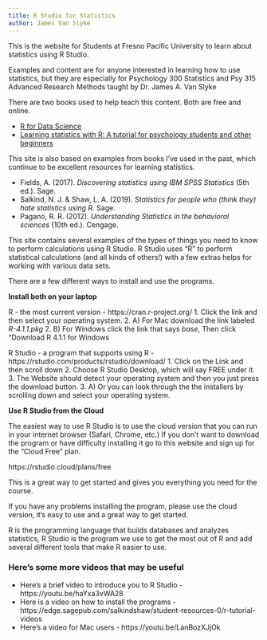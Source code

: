 ```yaml
---
title: R Studio for Statistics
author: James Van Slyke
---
```


This is the website for Students at Fresno Pacific University to learn about statistics using R Studio. 

Examples and content are for anyone interested in learning how to use statistics, but they are especially for Psychology 300 Statistics and Psy 315 Advanced Research Methods taught by Dr. James A. Van Slyke

There are two books used to help teach this content. Both are free and online.

- [R for Data Science](https://r4ds.had.co.nz/index.html)
- [Learning statistics with R: A tutorial for psychology students and other beginners](https://learningstatisticswithr.com/book/)

This site is also based on examples from books I've used in the past, which continue to be excellent resources for learning statistics. 

- Fields, A. (2017). *Discovering statistics using IBM SPSS Statistics* (5th ed.). Sage. 
- Salkind, N. J. & Shaw, L. A. (2019). *Statistics for people who (think they) hate statistics using R.* Sage. 
- Pagano, R. R. (2012). *Understanding Statistics in the behavioral sciences* (10th ed.). Cengage. 

This site contains several examples of the types of things you need to know to perform calculations using R Studio. R Studio uses "R" to perform statistical calculations (and all kinds of others!) with a few extras helps for working with various data sets. 

There are a few different ways to install and use the programs. 

**Install both on your laptop**

R - the most current version - https://cran.r-project.org/
1. Click the link and then select your operating system. 
2. A) For Mac download the link labeled *R-4.1.1.pkg*
2. B) For Windows click the link that says *base*, Then click "Download R 4.1.1 for Windows

R Studio - a program that supports using R - https://rstudio.com/products/rstudio/download/
1. Click on the Link and then scroll down 
2. Choose R Studio Desktop, which will say FREE under it. 
3. The Website should detect your operating system and then you just press the download button. 
3. A) Or you can look through the the installers by scrolling down and select your operating system. 

**Use R Studio from the Cloud**

The easiest way to use R Studio is to use the cloud version that you can run in your internet browser (Safari, Chrome, etc.) If you don't want to download the program or have difficulty installing it go to this website and sign up for the "Cloud Free" plan. 

https://rstudio.cloud/plans/free

This is a great way to get started and gives you everything you need for the course. 

If you have any problems installing the program, please use the cloud version, it's easy to use and a great way to get started. 

R is the programming language that builds databases and analyzes statistics, R Studio is the program we use to get the most out of R and add several different tools that make R easier to use. 

### Here's some more videos that may be useful

- Here's a brief video to introduce you to R Studio - https://youtu.be/haYxa3vWA28 
- Here is a video on how to install the programs - https://edge.sagepub.com/salkindshaw/student-resources-0/r-tutorial-videos
- Here's a video for Mac users - https://youtu.be/LanBozXJjOk
